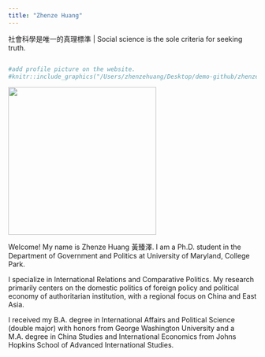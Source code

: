 ```yaml
---
title: "Zhenze Huang"
---
```


社會科學是唯一的真理標準 | Social science is the sole criteria for seeking truth. 

```r

```

```r
#add profile picture on the website.
#knitr::include_graphics("/Users/zhenzehuang/Desktop/demo-github/zhenzehuangwe#bsite2/Zhenze.png")


```

![](Zhenze.jpeg){width="300"}

Welcome! My name is Zhenze Huang 黃臻澤. I am a Ph.D. student in the Department of Government and Politics at University of Maryland, College Park. 

I specialize in International Relations and Comparative Politics. My research primarily centers on the domestic politics of foreign policy and political economy of authoritarian institution, with a regional focus on China and East Asia. 

I received my B.A. degree in International Affairs and Political Science (double major) with honors from George Washington University and a M.A. degree in China Studies and International Economics from Johns Hopkins School of Advanced International Studies. 




